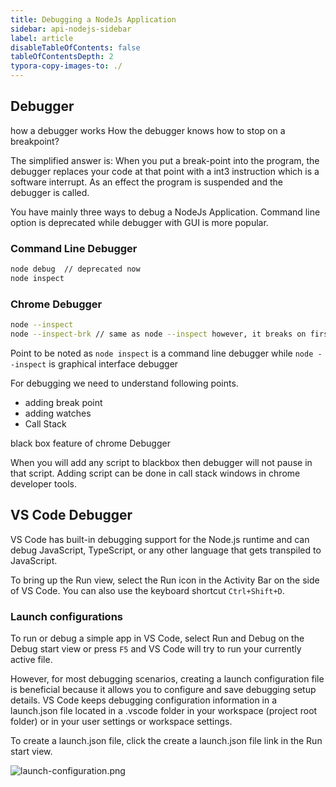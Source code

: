 ```yaml
---
title: Debugging a NodeJs Application
sidebar: api-nodejs-sidebar
label: article
disableTableOfContents: false
tableOfContentsDepth: 2
typora-copy-images-to: ./
---
```


## Debugger

how a debugger works
How the debugger knows how to stop on a breakpoint?

The simplified answer is: When you put a break-point into the program, the debugger replaces your code at that point with a int3 instruction which is a software interrupt. As an effect the program is suspended and the debugger is called.

You have mainly three ways to debug a NodeJs Application.
Command line option is deprecated while debugger with GUI is more popular.

### Command Line Debugger

```bash
node debug  // deprecated now
node inspect
```

### Chrome Debugger

```bash
node --inspect
node --inspect-brk // same as node --inspect however, it breaks on first line of code.
```

Point to be noted as `node inspect` is a command line debugger while `node --inspect` is graphical interface debugger

For debugging we need to understand following points.

- adding break point
- adding watches
- Call Stack

black box feature of chrome Debugger

When you will add any script to blackbox then debugger will not pause in that script. Adding script can be done in call stack windows in chrome developer tools.

## VS Code Debugger
VS Code has built-in debugging support for the Node.js runtime and can debug JavaScript, TypeScript, or any other language that gets transpiled to JavaScript.

To bring up the Run view, select the Run icon in the Activity Bar on the side of VS Code. You can also use the keyboard shortcut `Ctrl+Shift+D`.

### Launch configurations
To run or debug a simple app in VS Code, select Run and Debug on the Debug start view or press `F5` and VS Code will try to run your currently active file.

However, for most debugging scenarios, creating a launch configuration file is beneficial because it allows you to configure and save debugging setup details. VS Code keeps debugging configuration information in a launch.json file located in a .vscode folder in your workspace (project root folder) or in your user settings or workspace settings.

To create a launch.json file, click the create a launch.json file link in the Run start view.

<img src="../images/launch-configurtion.png" alt="launch-configuration.png" />

